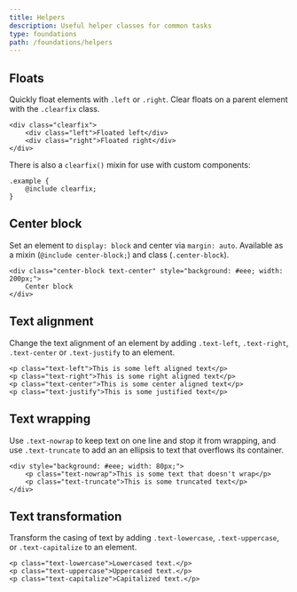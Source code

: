 ```yaml
---
title: Helpers
description: Useful helper classes for common tasks
type: foundations
path: /foundations/helpers
---
```


## Floats

Quickly float elements with `.left` or `.right`. Clear floats on a parent element with the `.clearfix` class.

```
<div class="clearfix">
    <div class="left">Floated left</div>
    <div class="right">Floated right</div>
</div>
```

There is also a `clearfix()` mixin for use with custom components:

```
.example {
    @include clearfix;
}
```

## Center block

Set an element to `display: block` and center via `margin: auto`. Available as a mixin (`@include center-block;`) and class (`.center-block`).

```
<div class="center-block text-center" style="background: #eee; width: 200px;">
    Center block
</div>
```

## Text alignment

Change the text alignment of an element by adding `.text-left`, `.text-right`, `.text-center` or `.text-justify` to an element.

```
<p class="text-left">This is some left aligned text</p>
<p class="text-right">This is some right aligned text</p>
<p class="text-center">This is some center aligned text</p>
<p class="text-justify">This is some justified text</p>
```

## Text wrapping

Use `.text-nowrap` to keep text on one line and stop it from wrapping, and use `.text-truncate` to add an an ellipsis to text that overflows its container.

```
<div style="background: #eee; width: 80px;">
    <p class="text-nowrap">This is some text that doesn't wrap</p>
    <p class="text-truncate">This is some truncated text</p>
</div>
```

## Text transformation

Transform the casing of text by adding `.text-lowercase`, `.text-uppercase`, or `.text-capitalize` to an element.

```
<p class="text-lowercase">Lowercased text.</p>
<p class="text-uppercase">Uppercased text.</p>
<p class="text-capitalize">Capitalized text.</p>
```
